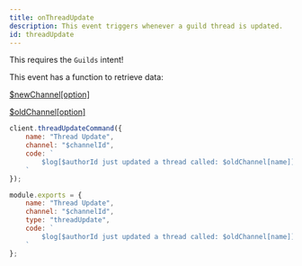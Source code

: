 ```yaml
---
title: onThreadUpdate
description: This event triggers whenever a guild thread is updated.
id: threadUpdate
---
```



<Aside title="Intents">

This requires the `Guilds` intent!

</Aside>

<Aside title="Functions" type="tip">

This event has a function to retrieve data:

[$newChannel[option]](/functions/newchannel)

[$oldChannel[option]](/functions/oldchannel)

</Aside>

<Example>

<div slot="default">

```js
client.threadUpdateCommand({
    name: "Thread Update",
    channel: "$channelId",
    code: `
        $log[$authorId just updated a thread called: $oldChannel[name]]
    `
});
```

</div>
<div slot="handler">

```js
module.exports = {
    name: "Thread Update",
    channel: "$channelId",
    type: "threadUpdate",
    code: `
        $log[$authorId just updated a thread called: $oldChannel[name]]
    `
};
```

</div>
</Example>